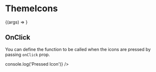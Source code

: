 

<Meta title="Molecules | ThemeIcons" component={ThemeIcons} />

# ThemeIcons

<Preview>
  <Story name="Basic" args={{}}>
    {(args) => <ThemeIcons {...args} />}
  </Story>
</Preview>

<Props story="Basic" />

## OnClick

You can define the function to be called when the icons are pressed by passing `onClick` prop.

<Preview>
  <Story name="onClick">
    <ThemeIcons onClick={() => console.log('Pressed Icon')} />
  </Story>
</Preview>
